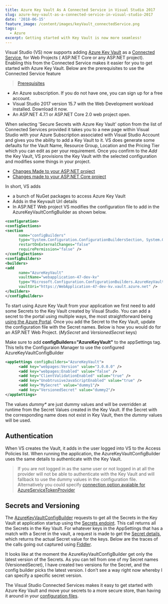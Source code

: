 ```yaml
---
title: Azure Key Vault As A Connected Service in Visual Studio 2017
slug: azure-key-vault-as-a-connected-service-in-visual-studio-2017
date: '2018-06-15'
feature_image: /content/images/keyVault_connectedService.png
tags:
  - Azure
excerpt: Getting started with Key Vault is now more seamless!
---
```

Visual Studio (VS) now supports adding [Azure Key Vault](/tag/azure-key-vault/) as a [Connected Service](https://docs.microsoft.com/en-us/azure/key-vault/vs-key-vault-add-connected-service), for Web Projects ( ASP.NET Core or any ASP.NET project). Enabling this from the Connected Service makes it easier for you to get started with Azure Key Vault. Below are the prerequisites to use the Connected Service feature

<EmbedCard src="https://www.youtube.com/embed/S7EPrlpPqXw" />

  

> [Prerequisites](https://docs.microsoft.com/en-us/azure/key-vault/vs-key-vault-add-connected-service#prerequisites)

-   An Azure subscription. If you do not have one, you can sign up for a free account.
-   Visual Studio 2017 version 15.7 with the Web Development workload installed. Download it now.
-   An ASP.NET 4.7.1 or ASP.NET Core 2.0 web project open.

<ImageCard src="/content/images/keyVault_connectedService.png" alt="Visual Studio, Azure Key Vault Connected Services" />

When selecting 'Secure Secrets with Azure Key Vault' option from the list of Connected Services provided it takes you to a new page within Visual Studio with your Azure Subscription associated with Visual Studio Account and gives you the ability to add a Key Vault to it. VS does generate some defaults for the Vault Name, Resource Group, Location and the Pricing Tier which you can edit as per your requirement. Once you confirm to the _Add_ the Key Vault, VS provisions the Key Vault with the selected configuration and modifies some things in your project.

-   [Changes Made to your ASP.NET project](https://docs.microsoft.com/en-us/azure/key-vault/vs-key-vault-aspnet-what-happened)
-   [Changes made to your ASP.NET Core project](https://docs.microsoft.com/en-us/azure/key-vault/vs-key-vault-aspnet-core-what-happened)

<ImageCard src="/content/images/keyVault_connectedService_createKeyVault.png" alt="Visual Studio, Azure Key Vault Connected Services" />

In short, VS adds

-   a bunch of NuGet packages to access Azure Key Vault
-   Adds in the Keyvault Url details
-   In ASP.NET Web project VS modifies the configuration file to add in the AzureKeyVaultConfigBuilder as shown below.

```xml
<configuration>
<configSections>
<section
      name="configBuilders"
      type="System.Configuration.ConfigurationBuildersSection, System.Configuration, Version=4.0.0.0, Culture=neutral, PublicKeyToken=b03f5f7f11d50a3a"
      restartOnExternalChanges="false"
      requirePermission="false" />
</configSections>
<configBuilders>
<builders>
<add
      name="AzureKeyVault"
      vaultName="webapplication-47-dev-kv"
      type="Microsoft.Configuration.ConfigurationBuilders.AzureKeyVaultConfigBuilder, Microsoft.Configuration.ConfigurationBuilders.Azure, Version=1.0.0.0, Culture=neutral"
      vaultUri="https://WebApplication-47-dev-kv.vault.azure.net" />
</builders>
</configBuilders>

```

To start using Azure Key Vault from your application we first need to add some Secrets to the Key Vault created by Visual Studio. You can add a secret to the portal using multiple ways, the most straightforward being [using the Azure Portal](/blog/managing-key-vault-through-azure-portal/). Once you add the Secret to the Key Vault, update the configuration file with the Secret names. Below is how you would do for an ASP.NET Web Project. (_MySecret_ and _VersionedSecret_ keys)

Make sure to add **configBuilders="AzureKeyVault"** to the appSettings tag. This tells the Configuraion Manager to use the configured AzureKeyVaultConfigBuilder

```xml
<appSettings configBuilders="AzureKeyVault">
      <add key="webpages:Version" value="3.0.0.0" />
      <add key="webpages:Enabled" value="false" />
      <add key="ClientValidationEnabled" value="true" />
      <add key="UnobtrusiveJavaScriptEnabled" value="true" />
      <add key="MySecret" value="dummy1"/>
      <add key="VersionedSecret" value="dummy2"/>
</appSettings>

```

The values _dummy\*_ are just dummy values and will be overridden at runtime from the Secret Values created in the Key Vault. If the Secret with the corresponding name does not exist in Key Vault, then the _dummy_ values will be used.

## Authentication

When VS creates the Vault, it adds in the user logged into VS to the Access Policies list. When running the application, the AzureKeyVaultConfigBuilder uses the same details to authenticate with the Key Vault.

> If you are not logged in as the same user or not logged in at all the provider will not be able to authenticate with the Key Vault and will fallback to use the dummy values in the configuration file. Alternatively you could specify [connection option avaiable for AzureServiceTokenProvider](https://docs.microsoft.com/en-us/azure/key-vault/service-to-service-authentication#connection-string-support)

<ImageCard src="/content/images/keyVault_connectedService_AccessPolicies.png" alt="Visual Studio, Azure Key Vault Connected Services" />

## Secrets and Versioning

The [AzureKeyVaultConfigBuilder](https://github.com/aspnet/MicrosoftConfigurationBuilders/tree/master/src/Azure) requests to get all the Secrets in the Key Vault at application startup using the [Secrets endoint](https://docs.microsoft.com/en-us/rest/api/keyvault/getsecrets/getsecrets). This call returns all the Secrets in the Key Vault. For whatever keys in the AppSettings that has a match with a Secret in the vault, a request is made to get the [Secret details](https://docs.microsoft.com/en-us/rest/api/keyvault/getsecret/getsecret), which returns the actual Secret value for the keys. Below are the traces of the calls going out captured using [Fiddler](/blog/fiddler-free-web-debugging-proxy/).

<ImageCard src="/content/images/keyVault_connectedService_requests.png" alt="AzureKeyVaultConfigBuilder Fiddler Traces " />

It looks like at the moment the AzureKeyVaultConfigBuilder get only the latest version of the Secrets. As you can tell from one of my Secret names (VersionedSecret), I have created two versions for the Secret, and the config builder picks the latest version. I don't see a way right now whereby I can specify a specific secret version.

The Visual Studio Connected Services makes it easy to get started with Azure Key Vault and move your secrets to a more secure store, than having it around in your [configuration files](/blog/keeping-sensitive-configuration-data-out-of-source-control/).
